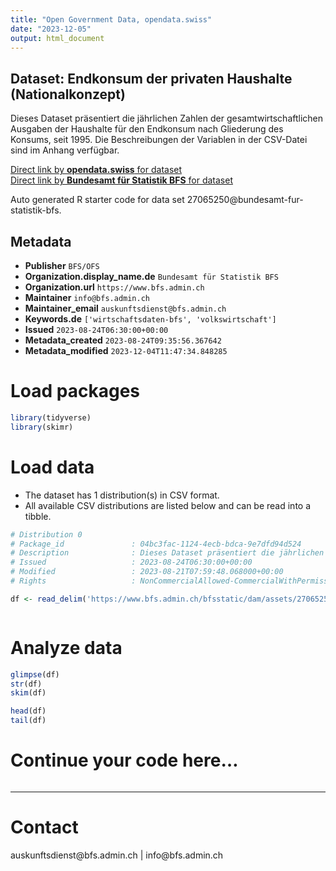 ```yaml
---
title: "Open Government Data, opendata.swiss"
date: "2023-12-05"
output: html_document
---
```


## Dataset: Endkonsum der privaten Haushalte (Nationalkonzept)

Dieses Dataset präsentiert die jährlichen Zahlen der gesamtwirtschaftlichen Ausgaben der Haushalte für den Endkonsum nach Gliederung des Konsums, seit 1995. Die Beschreibungen der Variablen in der CSV-Datei sind im Anhang verfügbar.

[Direct link by **opendata.swiss** for dataset](https://opendata.swiss/de/dataset/endkonsum-der-privaten-haushalte-nationalkonzept2)<br>
[Direct link by **Bundesamt für Statistik BFS** for dataset](https://www.bfs.admin.ch/asset/de/ts-x-04.02.05.01)

Auto generated R starter code for data set 27065250@bundesamt-fur-statistik-bfs.

## Metadata

- **Publisher** `BFS/OFS`
- **Organization.display_name.de** `Bundesamt für Statistik BFS`
- **Organization.url** `https://www.bfs.admin.ch`
- **Maintainer** `info@bfs.admin.ch`
- **Maintainer_email** `auskunftsdienst@bfs.admin.ch`
- **Keywords.de** `['wirtschaftsdaten-bfs', 'volkswirtschaft']`
- **Issued** `2023-08-24T06:30:00+00:00`
- **Metadata_created** `2023-08-24T09:35:56.367642`
- **Metadata_modified** `2023-12-04T11:47:34.848285`


# Load packages

```r

library(tidyverse)
library(skimr)

```

# Load data

-   The dataset has 1 distribution(s) in CSV format.
-   All available CSV distributions are listed below and can be read into a tibble.

```r

# Distribution 0
# Package_id               : 04bc3fac-1124-4ecb-bdca-9e7dfd94d524
# Description              : Dieses Dataset präsentiert die jährlichen Zahlen der gesamtwirtschaftlichen Ausgaben der Haushalte für den Endkonsum nach Gliederung des Konsums, seit 1995. Die Beschreibungen der Variablen in der CSV-Datei sind im Anhang verfügbar.
# Issued                   : 2023-08-24T06:30:00+00:00
# Modified                 : 2023-08-21T07:59:48.068000+00:00
# Rights                   : NonCommercialAllowed-CommercialWithPermission-ReferenceRequired

df <- read_delim('https://www.bfs.admin.ch/bfsstatic/dam/assets/27065258/master')



```

# Analyze data

```r

glimpse(df)
str(df)
skim(df)

head(df)
tail(df)

```

# Continue your code here...

```r

```

------------------------------------------------------------------------

# Contact

auskunftsdienst@bfs.admin.ch | info@bfs.admin.ch
